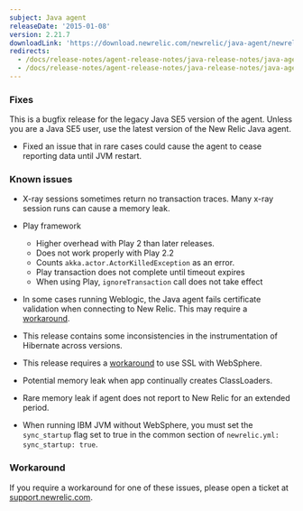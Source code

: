```yaml
---
subject: Java agent
releaseDate: '2015-01-08'
version: 2.21.7
downloadLink: 'https://download.newrelic.com/newrelic/java-agent/newrelic-agent/2.21.7'
redirects:
  - /docs/release-notes/agent-release-notes/java-release-notes/java-agent-2217
  - /docs/release-notes/agent-release-notes/java-release-notes/java-agent-2217-established-release
---
```


### Fixes

<Callout variant="important">
  This is a bugfix release for the legacy Java SE5 version of the agent. Unless you are a Java SE5 user, use the latest version of the New Relic Java agent.
</Callout>

* Fixed an issue that in rare cases could cause the agent to cease reporting data until JVM restart.

### Known issues

* X-ray sessions sometimes return no transaction traces. Many x-ray session runs can cause a memory leak.
* Play framework

  * Higher overhead with Play 2 than later releases.
  * Does not work properly with Play 2.2
  * Counts `akka.actor.ActorKilledException` as an error.
  * Play transaction does not complete until timeout expires
  * When using Play, `ignoreTransaction` call does not take effect
* In some cases running Weblogic, the Java agent fails certificate validation when connecting to New Relic. This may require a [workaround](#workaround).
* This release contains some inconsistencies in the instrumentation of Hibernate across versions.
* This release requires a [workaround](#workaround) to use SSL with WebSphere.
* Potential memory leak when app continually creates ClassLoaders.
* Rare memory leak if agent does not report to New Relic for an extended period.
* When running IBM JVM without WebSphere, you must set the `sync_startup` flag set to true in the common section of `newrelic.yml: sync_startup: true`.

### Workaround

If you require a workaround for one of these issues, please open a ticket at [support.newrelic.com](https://support.newrelic.com).

